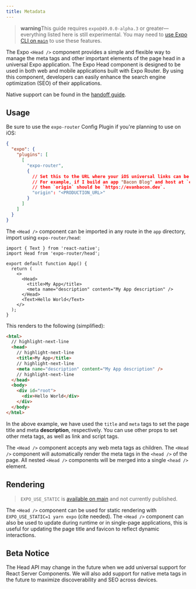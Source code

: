 ```yaml
---
title: Metadata
---
```


> **warning**This guide requires `expo@49.0.0-alpha.3` or greater––everything listed here is still experimental. You may need to [use Expo CLI on `main`](https://github.com/expo/expo/tree/main/packages/%40expo/cli#contributing) to use these features.

The Expo `<Head />` component provides a simple and flexible way to manage the meta tags and other important elements of the page head in a universal Expo application. The Expo Head component is designed to be used in both web and mobile applications built with Expo Router. By using this component, developers can easily enhance the search engine optimization (SEO) of their applications.

Native support can be found in the [handoff guide](/router/features/handoff).

## Usage

Be sure to use the `expo-router` Config Plugin if you're planning to use on iOS:

```json title=app.json
{
  "expo": {
    "plugins": [
      [
        "expo-router",
        {
          // Set this to the URL where your iOS universal links can be accessed.
          // For example, if I build an app "Bacon Blog" and host at `evanbacon.dev`
          // then `origin` should be `https://evanbacon.dev`.
          "origin": "<PRODUCTION_URL>"
        }
      ]
    ]
  }
}
```

The `<Head />` component can be imported in any route in the `app` directory, import using `expo-router/head`:

```tsx title=app/index.js
import { Text } from 'react-native';
import Head from 'expo-router/head';

export default function App() {
  return (
    <>
      <Head>
        <title>My App</title>
        <meta name="description" content="My App description" />
      </Head>
      <Text>Hello World</Text>
    </>
  );
}
```

This renders to the following (simplified):

```html title=dist/index.html
<html>
  // highlight-next-line
  <head>
    // highlight-next-line
    <title>My App</title>
    // highlight-next-line
    <meta name="description" content="My App description" />
    // highlight-next-line
  </head>
  <body>
    <div id="root">
      <div>Hello World</div>
    </div>
  </body>
</html>
```

In the above example, we have used the `title` and `meta` tags to set the page title and meta **description**, respectively. You can use other props to set other meta tags, as well as link and script tags.

The `<Head />` component accepts any web meta tags as children. The `<Head />` component will automatically render the meta tags in the `<head />` of the page. All nested `<Head />` components will be merged into a single `<head />` element.

## Rendering

> `EXPO_USE_STATIC` is [available on main](https://github.com/expo/expo/pull/21572) and not currently published.

The `<Head />` component can be used for static rendering with `EXPO_USE_STATIC=1 yarn expo` (cite needed). The `<Head />` component can also be used to update during runtime or in single-page applications, this is useful for updating the page title and favicon to reflect dynamic interactions.

## Beta Notice

The Head API may change in the future when we add universal support for React Server Components. We will also add support for native meta tags in the future to maximize discoverability and SEO across devices.
